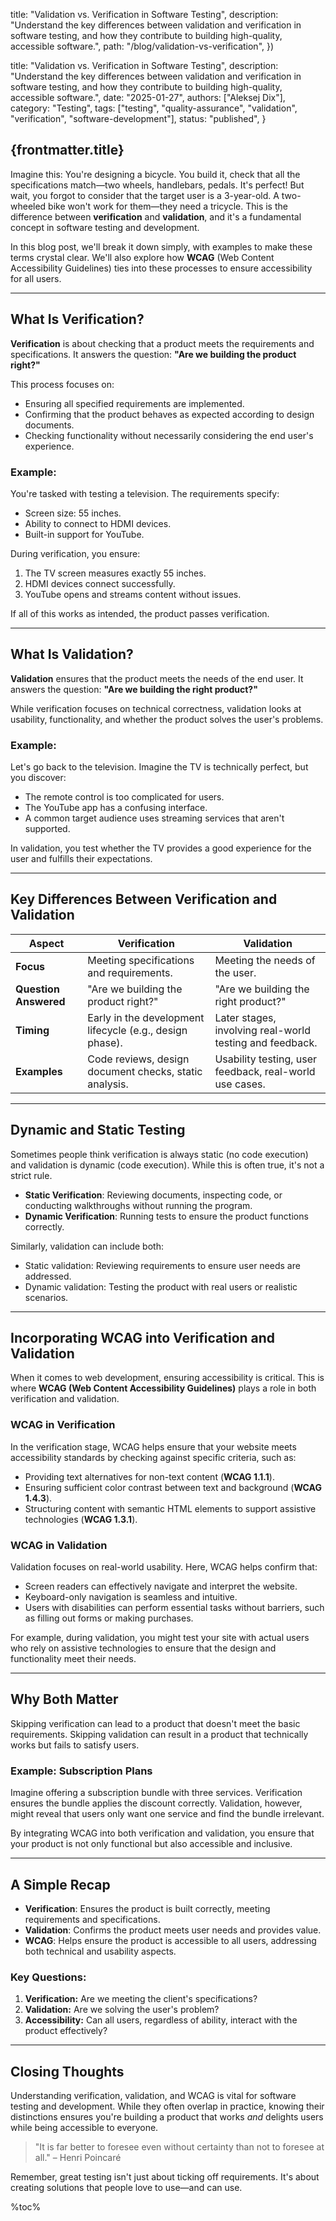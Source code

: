 
  title: "Validation vs. Verification in Software Testing",
  description: "Understand the key differences between validation and verification in software testing, and how they contribute to building high-quality, accessible software.",
  path: "/blog/validation-vs-verification",
})

  title: "Validation vs. Verification in Software Testing",
  description: "Understand the key differences between validation and verification in software testing, and how they contribute to building high-quality, accessible software.",
  date: "2025-01-27",
  authors: ["Aleksej Dix"],
  category: "Testing",
  tags: ["testing", "quality-assurance", "validation", "verification", "software-development"],
  status: "published",
}

<article className="prose dark:prose-invert max-w-none">

# {frontmatter.title}

Imagine this: You're designing a bicycle. You build it, check that all the specifications match—two wheels, handlebars, pedals. It's perfect! But wait, you forgot to consider that the target user is a 3-year-old. A two-wheeled bike won't work for them—they need a tricycle. This is the difference between **verification** and **validation**, and it's a fundamental concept in software testing and development.

In this blog post, we'll break it down simply, with examples to make these terms crystal clear. We'll also explore how **WCAG** (Web Content Accessibility Guidelines) ties into these processes to ensure accessibility for all users.

---

## What Is Verification?

**Verification** is about checking that a product meets the requirements and specifications. It answers the question: **"Are we building the product right?"**

This process focuses on:
- Ensuring all specified requirements are implemented.
- Confirming that the product behaves as expected according to design documents.
- Checking functionality without necessarily considering the end user's experience.

### Example:
You're tasked with testing a television. The requirements specify:
- Screen size: 55 inches.
- Ability to connect to HDMI devices.
- Built-in support for YouTube.

During verification, you ensure:
1. The TV screen measures exactly 55 inches.
2. HDMI devices connect successfully.
3. YouTube opens and streams content without issues.

If all of this works as intended, the product passes verification.

---

## What Is Validation?

**Validation** ensures that the product meets the needs of the end user. It answers the question: **"Are we building the right product?"**

While verification focuses on technical correctness, validation looks at usability, functionality, and whether the product solves the user's problems.

### Example:
Let's go back to the television. Imagine the TV is technically perfect, but you discover:
- The remote control is too complicated for users.
- The YouTube app has a confusing interface.
- A common target audience uses streaming services that aren't supported.

In validation, you test whether the TV provides a good experience for the user and fulfills their expectations.

---

## Key Differences Between Verification and Validation

| **Aspect**            | **Verification**                                              | **Validation**                                              |
|------------------------|--------------------------------------------------------------|------------------------------------------------------------|
| **Focus**             | Meeting specifications and requirements.                     | Meeting the needs of the user.                             |
| **Question Answered** | "Are we building the product right?"                         | "Are we building the right product?"                      |
| **Timing**            | Early in the development lifecycle (e.g., design phase).     | Later stages, involving real-world testing and feedback.   |
| **Examples**          | Code reviews, design document checks, static analysis.       | Usability testing, user feedback, real-world use cases.    |

---

## Dynamic and Static Testing

Sometimes people think verification is always static (no code execution) and validation is dynamic (code execution). While this is often true, it's not a strict rule.

- **Static Verification**: Reviewing documents, inspecting code, or conducting walkthroughs without running the program.
- **Dynamic Verification**: Running tests to ensure the product functions correctly.

Similarly, validation can include both:
- Static validation: Reviewing requirements to ensure user needs are addressed.
- Dynamic validation: Testing the product with real users or realistic scenarios.

---

## Incorporating WCAG into Verification and Validation

When it comes to web development, ensuring accessibility is critical. This is where **WCAG (Web Content Accessibility Guidelines)** plays a role in both verification and validation.

### WCAG in Verification
In the verification stage, WCAG helps ensure that your website meets accessibility standards by checking against specific criteria, such as:
- Providing text alternatives for non-text content (**WCAG 1.1.1**).
- Ensuring sufficient color contrast between text and background (**WCAG 1.4.3**).
- Structuring content with semantic HTML elements to support assistive technologies (**WCAG 1.3.1**).

### WCAG in Validation
Validation focuses on real-world usability. Here, WCAG helps confirm that:
- Screen readers can effectively navigate and interpret the website.
- Keyboard-only navigation is seamless and intuitive.
- Users with disabilities can perform essential tasks without barriers, such as filling out forms or making purchases.

For example, during validation, you might test your site with actual users who rely on assistive technologies to ensure that the design and functionality meet their needs.

---

## Why Both Matter

Skipping verification can lead to a product that doesn't meet the basic requirements. Skipping validation can result in a product that technically works but fails to satisfy users.

### Example: Subscription Plans
Imagine offering a subscription bundle with three services. Verification ensures the bundle applies the discount correctly. Validation, however, might reveal that users only want one service and find the bundle irrelevant.

By integrating WCAG into both verification and validation, you ensure that your product is not only functional but also accessible and inclusive.

---

## A Simple Recap

- **Verification**: Ensures the product is built correctly, meeting requirements and specifications.
- **Validation**: Confirms the product meets user needs and provides value.
- **WCAG**: Helps ensure the product is accessible to all users, addressing both technical and usability aspects.

### Key Questions:
1. **Verification:** Are we meeting the client's specifications?
2. **Validation:** Are we solving the user's problem?
3. **Accessibility:** Can all users, regardless of ability, interact with the product effectively?

---

## Closing Thoughts

Understanding verification, validation, and WCAG is vital for software testing and development. While they often overlap in practice, knowing their distinctions ensures you're building a product that works *and* delights users while being accessible to everyone.

> "It is far better to foresee even without certainty than not to foresee at all." – Henri Poincaré

Remember, great testing isn't just about ticking off requirements. It's about creating solutions that people love to use—and can use.

</article>

%toc%
